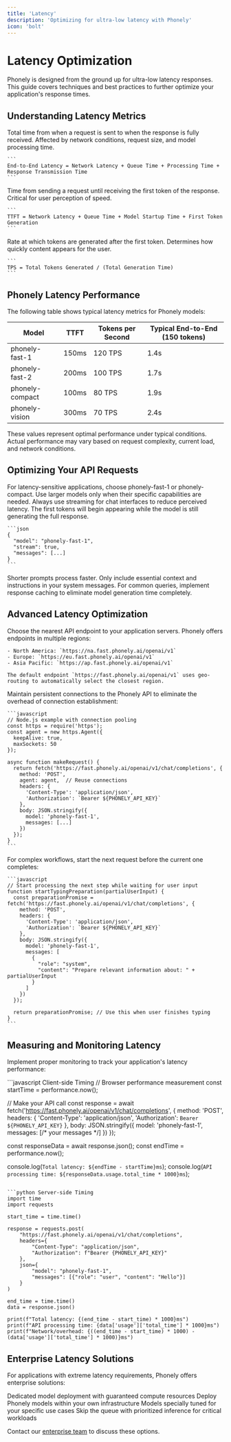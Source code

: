 ```yaml
---
title: 'Latency'
description: 'Optimizing for ultra-low latency with Phonely'
icon: 'bolt'
---
```


# Latency Optimization

Phonely is designed from the ground up for ultra-low latency responses. This guide covers techniques and best practices to further optimize your application's response times.

## Understanding Latency Metrics

<Tabs>
  <Tab title="End-to-End Latency">
    Total time from when a request is sent to when the response is fully received. Affected by network conditions, request size, and model processing time.
    
    ```
    End-to-End Latency = Network Latency + Queue Time + Processing Time + Response Transmission Time
    ```
  </Tab>
  <Tab title="Time to First Token (TTFT)">
    Time from sending a request until receiving the first token of the response. Critical for user perception of speed.
    
    ```
    TTFT = Network Latency + Queue Time + Model Startup Time + First Token Generation
    ```
  </Tab>
  <Tab title="Tokens per Second (TPS)">
    Rate at which tokens are generated after the first token. Determines how quickly content appears for the user.
    
    ```
    TPS = Total Tokens Generated / (Total Generation Time)
    ```
  </Tab>
</Tabs>

## Phonely Latency Performance

The following table shows typical latency metrics for Phonely models:

| Model | TTFT | Tokens per Second | Typical End-to-End (150 tokens) |
| --- | --- | --- | --- |
| phonely-fast-1 | 150ms | 120 TPS | 1.4s |
| phonely-fast-2 | 200ms | 100 TPS | 1.7s |
| phonely-compact | 100ms | 80 TPS | 1.9s |
| phonely-vision | 300ms | 70 TPS | 2.4s |

<Note>
  These values represent optimal performance under typical conditions. Actual performance may vary based on request complexity, current load, and network conditions.
</Note>

## Optimizing Your API Requests

<Steps>
  <Step title="Select the right model">
    For latency-sensitive applications, choose phonely-fast-1 or phonely-compact. Use larger models only when their specific capabilities are needed.
  </Step>
  <Step title="Enable streaming">
    Always use streaming for chat interfaces to reduce perceived latency. The first tokens will begin appearing while the model is still generating the full response.
    
    ```json
    {
      "model": "phonely-fast-1",
      "stream": true,
      "messages": [...]
    }
    ```
  </Step>
  <Step title="Minimize prompt length">
    Shorter prompts process faster. Only include essential context and instructions in your system messages.
  </Step>
  <Step title="Use response caching">
    For common queries, implement response caching to eliminate model generation time completely.
  </Step>
</Steps>

## Advanced Latency Optimization

<AccordionGroup>
  <Accordion title="Regional Endpoint Selection">
    Choose the nearest API endpoint to your application servers. Phonely offers endpoints in multiple regions:
    
    - North America: `https://na.fast.phonely.ai/openai/v1`
    - Europe: `https://eu.fast.phonely.ai/openai/v1`
    - Asia Pacific: `https://ap.fast.phonely.ai/openai/v1`
    
    The default endpoint `https://fast.phonely.ai/openai/v1` uses geo-routing to automatically select the closest region.
  </Accordion>
  
  <Accordion title="Connection Pooling">
    Maintain persistent connections to the Phonely API to eliminate the overhead of connection establishment:
    
    ```javascript
    // Node.js example with connection pooling
    const https = require('https');
    const agent = new https.Agent({ 
      keepAlive: true, 
      maxSockets: 50 
    });
    
    async function makeRequest() {
      return fetch('https://fast.phonely.ai/openai/v1/chat/completions', {
        method: 'POST',
        agent: agent,  // Reuse connections
        headers: {
          'Content-Type': 'application/json',
          'Authorization': `Bearer ${PHONELY_API_KEY}`
        },
        body: JSON.stringify({
          model: 'phonely-fast-1',
          messages: [...]
        })
      });
    }
    ```
  </Accordion>
  
  <Accordion title="Request Pipelining">
    For complex workflows, start the next request before the current one completes:
    
    ```javascript
    // Start processing the next step while waiting for user input
    function startTypingPreparation(partialUserInput) {
      const preparationPromise = fetch('https://fast.phonely.ai/openai/v1/chat/completions', {
        method: 'POST',
        headers: {
          'Content-Type': 'application/json',
          'Authorization': `Bearer ${PHONELY_API_KEY}`
        },
        body: JSON.stringify({
          model: 'phonely-fast-1',
          messages: [
            {
              "role": "system",
              "content": "Prepare relevant information about: " + partialUserInput
            }
          ]
        })
      });
      
      return preparationPromise; // Use this when user finishes typing
    }
    ```
  </Accordion>
</AccordionGroup>

## Measuring and Monitoring Latency

Implement proper monitoring to track your application's latency performance:

<CodeGroup>
```javascript Client-side Timing
// Browser performance measurement
const startTime = performance.now();

// Make your API call
const response = await fetch('https://fast.phonely.ai/openai/v1/chat/completions', {
  method: 'POST',
  headers: {
    'Content-Type': 'application/json',
    'Authorization': `Bearer ${PHONELY_API_KEY}`
  },
  body: JSON.stringify({
    model: 'phonely-fast-1',
    messages: [/* your messages */]
  })
});

const responseData = await response.json();
const endTime = performance.now();

console.log(`Total latency: ${endTime - startTime}ms`);
console.log(`API processing time: ${responseData.usage.total_time * 1000}ms`);
```

```python Server-side Timing
import time
import requests

start_time = time.time()

response = requests.post(
    "https://fast.phonely.ai/openai/v1/chat/completions",
    headers={
        "Content-Type": "application/json",
        "Authorization": f"Bearer {PHONELY_API_KEY}"
    },
    json={
        "model": "phonely-fast-1",
        "messages": [{"role": "user", "content": "Hello"}]
    }
)

end_time = time.time()
data = response.json()

print(f"Total latency: {(end_time - start_time) * 1000}ms")
print(f"API processing time: {data['usage']['total_time'] * 1000}ms")
print(f"Network/overhead: {((end_time - start_time) * 1000) - (data['usage']['total_time'] * 1000)}ms")
```
</CodeGroup>

## Enterprise Latency Solutions

For applications with extreme latency requirements, Phonely offers enterprise solutions:

<CardGroup cols={2}>
  <Card title="Dedicated Instances" icon="server">
    Dedicated model deployment with guaranteed compute resources
  </Card>
  <Card title="On-Premises Deployment" icon="building">
    Deploy Phonely models within your own infrastructure
  </Card>
  <Card title="Custom Model Optimization" icon="gear">
    Models specially tuned for your specific use cases
  </Card>
  <Card title="Priority Inference Queue" icon="ranking-star">
    Skip the queue with prioritized inference for critical workloads
  </Card>
</CardGroup>

Contact our [enterprise team](mailto:enterprise@phonely.ai) to discuss these options. 